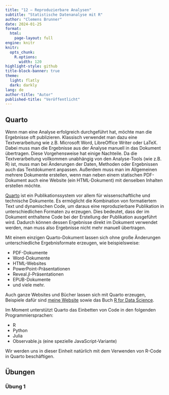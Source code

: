 ```yaml
---
title: "12 – Reproduzierbare Analysen"
subtitle: "Statistische Datenanalyse mit R"
author: "Clemens Brunner"
date: 2024-01-25
format:
  html:
    page-layout: full
engine: knitr
knitr:
  opts_chunk: 
    R.options:
      width: 120
highlight-style: github
title-block-banner: true
theme:
  light: flatly
  dark: darkly
lang: de
author-title: "Autor"
published-title: "Veröffentlicht"
---
```


## Quarto

Wenn man eine Analyse erfolgreich durchgeführt hat, möchte man die Ergebnisse oft publizieren. Klassisch verwendet man dazu eine Textverarbeitung wie z.B. Microsoft Word, LibreOffice Writer oder LaTeX. Dabei muss man die Ergebnisse aus der Analyse manuell in das Dokument übertragen. Diese Vorgehensweise hat einige Nachteile. Da die Textverarbeitung vollkommen unabhängig von den Analyse-Tools (wie z.B. R) ist, muss man bei Änderungen der  Daten, Methoden oder Ergebnissen auch das Textdokument anpassen. Außerdem muss man im Allgemeinen mehrere Dokumente erstellen, wenn man neben einem statischen PDF-Dokument auch eine Website (ein HTML-Dokument) mit denselben Inhalten erstellen möchte.

[Quarto](https://quarto.org/) ist ein Publikationssystem vor allem für wissenschaftliche und technische Dokumente. Es ermöglicht die Kombination von formatiertem Text und dynamischen Code, um daraus eine reproduzierbare Publikation in unterschiedlichen Formaten zu erzeugen. Dies bedeutet, dass der im Dokument enthaltene Code bei der Erstellung der Publikation ausgeführt wird. Dadurch können dessen Ergebnisse direkt im Dokument verwendet werden, man muss also Ergebnisse nicht mehr manuell übertragen.

Mit einem einzigen Quarto-Dokument lassen sich ohne große Änderungen unterschiedliche Ergebnisformate erzeugen, wie beispielsweise:

- PDF-Dokumente
- Word-Dokumente
- HTML-Websites
- PowerPoint-Präsentationen
- Reveal.jl-Präsentationen
- EPUB-Dokumente
- und viele mehr.

Auch ganze Websites und Bücher lassen sich mit Quarto erzeugen, Beispiele dafür sind [meine Website](https://cbrnr.github.io/) sowie das Buch [R for Data Science](https://r4ds.hadley.nz/).

Im Moment unterstützt Quarto das Einbetten von Code in den folgenden Programmiersprachen:

- R
- Python
- Julia
- Observable.js (eine spezielle JavaScript-Variante)

Wir werden uns in dieser Einheit natürlich mit dem Verwenden von R-Code in Quarto beschäftigen.


## Übungen

### Übung 1

